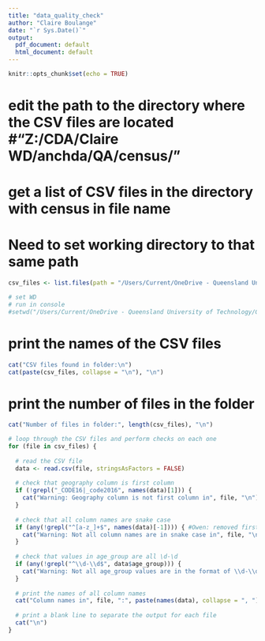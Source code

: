 ```yaml
---
title: "data_quality_check"
author: "Claire Boulange"
date: "`r Sys.Date()`"
output:
  pdf_document: default
  html_document: default
---
```


```r
knitr::opts_chunk$set(echo = TRUE)
```

# edit the path to the directory where the CSV files are located #"Z:/CDA/Claire WD/anchda/QA/census/"

# get a list of CSV files in the directory with census in file name

# Need to set working directory to that same path

```r
csv_files <- list.files(path = "/Users/Current/OneDrive - Queensland University of Technology/General - ACWA_QUT/Data_Collections_READY_FOR_QA/census/", pattern = "^census.*\\.csv$")

# set WD
# run in console
#setwd("/Users/Current/OneDrive - Queensland University of Technology/General - ACWA_QUT/Data_Collections_READY_FOR_QA/census/")
```

# print the names of the CSV files
```r
cat("CSV files found in folder:\n")
cat(paste(csv_files, collapse = "\n"), "\n")
```


# print the number of files in the folder
```r
cat("Number of files in folder:", length(csv_files), "\n")
```

```r
# loop through the CSV files and perform checks on each one
for (file in csv_files) {
  
  # read the CSV file
  data <- read.csv(file, stringsAsFactors = FALSE)
  
  # check that geography column is first column
  if (!grepl("_CODE16|_code2016", names(data)[1])) {
    cat("Warning: Geography column is not first column in", file, "\n")
  }
  
  # check that all column names are snake case
  if (any(!grepl("^[a-z_]+$", names(data)[-1]))) { #Owen: removed first column - geography should not be in snake case
    cat("Warning: Not all column names are in snake case in", file, "\n")
  }
  
  # check that values in age_group are all \d-\d 
  if (any(!grepl("^\\d-\\d$", data$age_group))) {
    cat("Warning: Not all age_group values are in the format of \\d-\\d in", file, "\n")
  }
  
  # print the names of all column names
  cat("Column names in", file, ":", paste(names(data), collapse = ", "), "\n")
  
  # print a blank line to separate the output for each file
  cat("\n")
}
```


